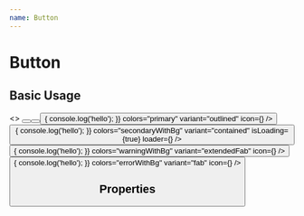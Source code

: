---
name: Button
---


# Button

## Basic Usage

<Playground>
  <ThemeProvider theme={theme}>
    <>
      <Button title="Text Button" type="button" variant="textButton" />
      <span style={{ marginRight: '10px' }} />
      <Button title="Default" type="button" />
      <span style={{ marginRight: '10px' }} />
      <Button
        title="outlined"
        type="button"
        onClick={() => {
          console.log('hello');
        }}
        colors="primary"
        variant="outlined"
        icon={<Icon icon={arrow_right} />}
      />
      <span style={{ marginRight: '10px' }} />
      <Button
        title="Button with loader"
        type="button"
        onClick={() => {
          console.log('hello');
        }}
        colors="secondaryWithBg"
        variant="contained"
        isLoading={true}
        loader={<Loader loaderColor="white" />}
      />
      <span style={{ marginRight: '10px' }} />
      <Button
        title="Extended Fab"
        type="button"
        onClick={() => {
          console.log('hello');
        }}
        colors="warningWithBg"
        variant="extendedFab"
        icon={<Icon icon={arrow_right} />}
      />
      <span style={{ marginRight: '10px' }} />
      <Button
        type="button"
        onClick={() => {
          console.log('hello');
        }}
        colors="errorWithBg"
        variant="fab"
        icon={<Icon icon={arrow_right} />}
      />
    </>
  </ThemeProvider>
</Playground>

## Properties

<PropsTable of={Button} />
